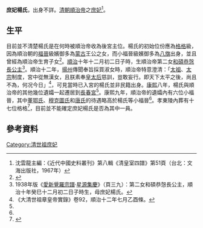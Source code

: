 '''庶妃楊氏'''，出身不詳。[[清朝|清朝]][[順治帝|順治帝]]之[[庶妃|庶妃]]<ref>沈雲龍主編：《近代中國史料叢刊》第八輯《清皇室四譜》第51頁（台北：文海出版社，1967年）</ref>。

==生平==
目前並不清楚楊氏是在何時被順治帝收為後宮主位。楊氏的初始位份應為[[格格|格格]]級，因為順治朝的[[福晉|福晉]]級嬪御多為[[蒙古|蒙古]]王公之女，而小福晉級嬪御多為[[八旗|八旗]]出身，並且曾經為順治帝生育子女<ref name=Wong>{{cite book |author1=王冕森 |title=清代后妃雜識 |date=2022 |publisher=上海社會科學院出版社 |isbn=978-7-5520-3820-0}}</ref>。[[順治|順治]]十年十二月初二日子時，生順治帝第二女[[和碩恭愨長公主|和碩恭愨長公主]]<ref name="a1">1938年版《[[愛新覺羅宗譜|愛新覺羅宗譜]]·[[星源集慶|星源集慶]]》（頁三九）：第二女和碩恭愨長公主，順治十年癸巳十二月初二日子時生，母庶妃楊氏。</ref>。順治十二年，[[揚州|揚州]]傳聞奉旨採買淑女時，順治帝特意澄清：「[[努爾哈赤|太祖]]、[[皇太極|太宗]]制度，宮中從無漢女，且朕素奉[[孝莊文皇后|皇太后]]慈訓，豈敢妄行。即天下太平之後，尚且不為，何况今日」<ref>《大清世祖章皇帝實錄》卷92，順治十二年七月乙酉條。</ref>，可見當時已入宮的楊氏並非民籍出身。[[康熙|康熙]]八年，楊氏與順治帝的其他幾位遺孀一起遷居到[[長春宮|長春宮]]<ref name=Wong/>。康熙九年，順治帝的遺孀內有六位小福晉，其中[[寧愨妃|董鄂氏]]、[[庶妃穆克圖氏|穆克圖氏]]和[[庶妃唐氏|唐氏]]的待遇略高於楊氏等小福晉<ref name=Wong/>。孝東陵內葬有十七位格格<ref>{{cite book |author1= -{于}-善浦 |title=清東陵大觀 |date=1985 |publisher=河北人民出版社 |page=51}}</ref>，目前並不能確定庶妃楊氏是否為其中一員。

==參考資料==
{{Reflist}}

{{清世祖皇室}}
[[Category:清世祖庶妃|Category:清世祖庶妃]]